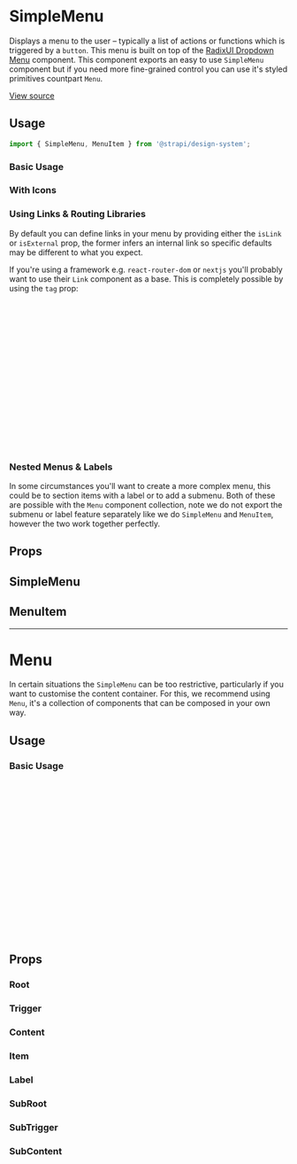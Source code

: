 

<Meta of={SimpleMenuStories} />

# SimpleMenu

Displays a menu to the user – typically a list of actions or functions which is triggered by a `button`. This menu is
built on top of the [RadixUI Dropdown Menu](https://www.radix-ui.com/docs/primitives/components/dropdown-menu)
component. This component exports an easy to use `SimpleMenu` component but if you need more fine-grained control you
can use it's styled primitives countpart `Menu`.

[View source](https://github.com/strapi/design-system-experiments/tree/main/packages/design-system/src/SimpleMenu)

## Usage

```js
import { SimpleMenu, MenuItem } from '@strapi/design-system';
```

### Basic Usage

<Canvas of={SimpleMenuStories.Basic} />

### With Icons

<Canvas of={SimpleMenuStories.WithIcons} />

### Using Links & Routing Libraries

By default you can define links in your menu by providing either the `isLink` or `isExternal` prop, the former infers an
internal link so specific defaults may be different to what you expect.

<Canvas of={SimpleMenuStories.WithLinks} />

If you're using a framework e.g. `react-router-dom` or `nextjs` you'll probably want to use their `Link` component as a
base. This is completely possible by using the `tag` prop:

```jsx
import { SimpleMenu, MenuItem } from '@strapi/design-system';
import { NavLink } from 'react-router-dom'; // or import { Link } from 'next/link'

const MyMenu = () => {
  return (
    <SimpleMenu label="Navigation">
      <MenuItem as={NavLink} to="/" isLink>
        Home
      </MenuItem>
      <MenuItem as={NavLink} to="/accounts" isLink>
        Accounts
      </MenuItem>
      <MenuItem href="https://strapi.io/" isExternal>
        Billing Provider
      </MenuItem>
    </SimpleMenu>
  );
};
```

### Nested Menus & Labels

In some circumstances you'll want to create a more complex menu, this could be to section items with a label or to add a
submenu. Both of these are possible with the `Menu` component collection, note we do not export the submenu or label
feature separately like we do `SimpleMenu` and `MenuItem`, however the two work together perfectly.

<Canvas of={SimpleMenuStories.NestedMenu} />

## Props

## SimpleMenu

<TypeTable of={SimpleMenu} />

## MenuItem

<TypeTable of={MenuItem} />

---

# Menu

In certain situations the `SimpleMenu` can be too restrictive, particularly if you want to customise the content
container. For this, we recommend using `Menu`, it's a collection of components that can be composed in your own way.

## Usage

### Basic Usage

```jsx
import { Menu } from '@strapi/design-system';

const MyMenu = () => {
  return (
    <Menu.Root>
      <Menu.Trigger>Actions</Menu.Trigger>
      <Menu.Content>
        <Menu.Item onSelect={() => console.log('opening')}>Open</MenuItem>
        <Menu.Item disabled onSelect={() => console.log('cloning')}>
          Clone
        </Menu.Item>
        <Menu.Item onSelect={() => console.log('editing')}>Edit</MenuItem>
        <Menu.Item color="danger600" onSelect={() => console.log('delete')}>
          Delete
        </Menu.Item>
      </Menu.Content>
    </Menu.Root>
  );
};
```

## Props

### Root

<TypeTable of={Menu.Root} />

### Trigger

<TypeTable of={Menu.Trigger} />

### Content

<TypeTable of={Menu.Content} />

### Item

<TypeTable of={Menu.Item} />

### Label

<TypeTable of={Menu.Label} />

### SubRoot

<TypeTable of={Menu.SubRoot} />

### SubTrigger

<TypeTable of={Menu.SubTrigger} />

### SubContent

<TypeTable of={Menu.SubContent} />
